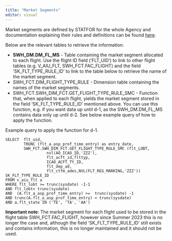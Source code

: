 ```yaml
---
title: "Market Segments"
editor: visual
---
```


Market segments are defined by STATFOR for the whole Agency and documentation explaining their rules and definitions can be found [here](https://www.eurocontrol.int/publication/market-segment-rules).

Below are the relevant tables to retrieve the information:

-   **SWH_DM.DM_FL_MS** - Table containing the market segment allocated to each flight. Use the flight ID field ('FLT_UID') to link to other flight tables (e.g. V_AIU_FLT, SWH_FCT.FAC_FLIGHT) and the field 'SK_FLT_TYPE_RULE_ID' to link to the table below to retrieve the name of the market segment.
-   SWH_FCT.DIM_FLIGHT_TYPE_RULE - Dimension table containing the names of the market segments.
-   SWH_FCT.SWH_DIM_FCT.GET_FLIGHT_TYPE_RULE_SMC - Function that, when applied to each flight, yields the market segment stored in the field 'SK_FLT_TYPE_RULE_ID' mentioned above. You can use this function, e.g. if you want data up until d-1, as the SWH_DM.DM_FL_MS contains data only up until d-2. See below example query of how to apply the function.

Example query to apply the function for d-1.

``` code
SELECT  flt_uid, 
        TRUNC (flt_a_asp_prof_time_entry) as entry_date,
        SWH_FCT.SWH_DIM_FCT.GET_FLIGHT_TYPE_RULE_SMC (flt_LOBT,
                  nvl(AO_ICAO_ID,'ZZZ'),
                  flt_acft_id,flttyp,
                  ICAO_ACFT_TY_ID,
                  flt_dep_ad,
                  flt_ctfm_ades,NVL(FLT_REG_MARKING,'ZZZ')) SK_FLT_TYPE_RULE_ID
FROM v_aiu_flt a 
WHERE flt_lobt >= trunc(sysdate) -1-1   
AND flt_lobt< trunc(sysdate) 
AND  (A.flt_a_asp_prof_time_entry) >=  trunc(sysdate) -1  
AND trunc(A.flt_a_asp_prof_time_entry) < trunc(sysdate) 
AND a.flt_state IN ('TE', 'TA', 'AA')
```

**Important note**: The market segment for each flight used to be stored in the flight table SWH_FCT.FAC_FLIGHT, however since Summer 2023 this is no longer the case and, although the field 'SK_FLT_TYPE_RULE_ID' still exists and contains information, this is no longer maintained and it should not be used.
